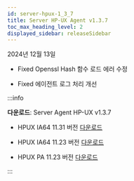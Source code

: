 ```yaml
---
id: server-hpux-1_3_7
title: Server HP-UX Agent v1.3.7
toc_max_heading_level: 2
displayed_sidebar: releaseSidebar
---
```


2024년 12월 13일

- <Status priority='0'>Fixed</Status> Openssl Hash 함수 로드 에러 수정

- <Status priority='0'>Fixed</Status> 에이전트 로그 처리 개선

:::info 

**다운로드**: Server Agent HP-UX v1.3.7

- HPUX IA64 11.31 버전 [다운로드](https://repo.whatap.io/hpux/ia64/11.31/whatap-infra_1.3.7_hpux-11.31_ia64.tar.gz)

- HPUX IA64 11.23 버전 [다운로드](https://repo.whatap.io/hpux/ia64/11.23/whatap-infra_1.3.7_hpux-11.23_ia64.tar.gz)

- HPUX PA 11.23 버전 [다운로드](https://repo.whatap.io/hpux/pa/11.23/whatap-infra_1.3.7_hpux-11.23_pa.tar.gz)

:::